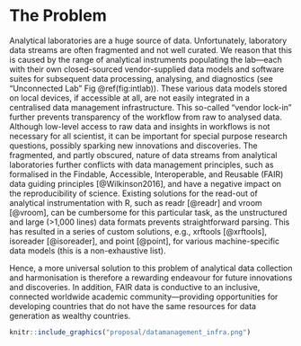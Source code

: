 # The Problem

Analytical laboratories are a huge source of data. Unfortunately, laboratory data streams are often fragmented and not well curated. We reason that this is caused by the range of analytical instruments populating the lab---each with their own closed-sourced vendor-supplied data models and software suites for subsequent data processing, analysing, and diagnostics (see "Unconnected Lab" Fig \@ref(fig:intlab)). These various data models stored on local devices, if accessible at all, are not easily integrated in a centralised data management infrastructure. This so-called "vendor lock-in" further prevents transparency of the workflow from raw to analysed data. Although low-level access to raw data and insights in workflows is not necessary for all scientist, it can be important for special purpose research questions, possibly sparking new innovations and discoveries. The fragmented, and partly obscured, nature of data streams from analytical laboratories further conflicts with data management principles, such as formalised in the Findable, Accessible, Interoperable, and Reusable (FAIR) data guiding principles [@Wilkinson2016], and have a negative impact on the reproducibility of science. Existing solutions for the read-out of analytical instrumentation with R, such as readr [@readr] and vroom [@vroom], can be cumbersome for this particular task, as the unstructured and large (>1,000 lines) data formats prevents straightforward parsing. This has resulted in a series of custom solutions, e.g., xrftools [@xrftools], isoreader [@isoreader], and point [@point], for various machine-specific data models (this is a non-exhaustive list). 

<!-- Improving access to this analytical data is not only beneficial to the individual user but can also improve data management infrastructures for labs, which is pertinent to open science,  -->

Hence, a more universal solution to this problem of analytical data collection and harmonisation is therefore a rewarding endeavour for future innovations and discoveries. In addition, FAIR data is conductive to an inclusive, connected worldwide academic community---providing opportunities for developing countries that do not have the same resources for data generation as wealthy countries.


```r
knitr::include_graphics("proposal/datamanagement_infra.png")
```


<!-- 
Outlining the issue / weak point / problem to be solved by this proposal. This should be a compelling section that sets the reader up for the next section - the proposed solution!

It is important to cover:

 - [ ] What the problem is
 - [ ] Who it affects
 - [ ] Have there been previous attempts to resolve the problem
 - [ ] Why it should be tackled
-->
